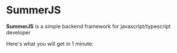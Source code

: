 # SummerJS

**SummerJS** is a simple backend framework for javascript/typescript developer

Here's what you will get in 1 minute:
